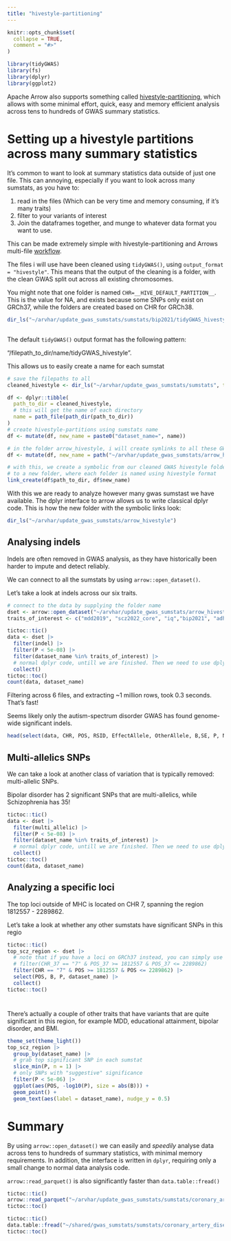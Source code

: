 ```yaml
---
title: "hivestyle-partitioning"
---
```


```r
knitr::opts_chunk$set(
  collapse = TRUE,
  comment = "#>"
)
```

```r

library(tidyGWAS)
library(fs)
library(dplyr)
library(ggplot2)
```

Apache Arrow also supports something called [hivestyle-partitioning](https://arrow.apache.org/docs/r/articles/dataset.html), which allows with some minimal effort, quick, easy and memory efficient analysis across tens to hundreds of GWAS summary statistics.

# Setting up a hivestyle partitions across many summary statistics

It's common to want to look at summary statistics data outside of just one file. This can annoying, especially if you want to look across many sumstats, as you have to:

1.  read in the files (Which can be very time and memory consuming, if it's many traits)
2.  filter to your variants of interest
3.  Join the dataframes together, and munge to whatever data format you want to use.

This can be made extremely simple with hivestyle-partitioning and Arrows multi-file [workflow](https://arrow.apache.org/docs/r/articles/dataset.html).

The files i will use have been cleaned using `tidyGWAS()`, using `output_format = "hivestyle"`. This means that the output of the cleaning is a folder, with the clean GWAS split out across all existing chromosomes.

You might note that one folder is named `CHR=__HIVE_DEFAULT_PARTITION__`. This is the value for NA, and exists because some SNPs only exist on GRCh37, while the folders are created based on CHR for GRCh38.

```r
dir_ls("~/arvhar/update_gwas_sumstats/sumstats/bip2021/tidyGWAS_hivestyle/", recurse = TRUE)
```

## 

The default `tidyGWAS()` output format has the following pattern:

"/filepath_to_dir/name/tidyGWAS_hivestyle".

This allows us to easily create a name for each sumstat

```r
# save the filepaths to all
cleaned_hivestyle <- dir_ls("~/arvhar/update_gwas_sumstats/sumstats", type = "dir", glob = "*tidyGWAS_hivestyle", recurse = 2)

df <- dplyr::tibble(
  path_to_dir = cleaned_hivestyle,
  # this will get the name of each directory
  name = path_file(path_dir(path_to_dir))
)
# create hivestyle-partitions using sumstats name
df <- mutate(df, new_name = paste0("dataset_name=", name))

# in the folder arrow_hivestyle, i will create symlinks to all these GWASes
df <- mutate(df, new_name = path("~/arvhar/update_gwas_sumstats/arrow_hivestyle", new_name))

# with this, we create a symbolic from our cleaned GWAS hivestyle folders,
# to a new folder, where each folder is named using hivestyle format
link_create(df$path_to_dir, df$new_name)

```

With this we are ready to analyze however many gwas sumstast we have available. The dplyr interface to arrow allows us to write classical dplyr code. This is how the new folder with the symbolic links look:

```r
dir_ls("~/arvhar/update_gwas_sumstats/arrow_hivestyle")

```

## Analysing indels

Indels are often removed in GWAS analysis, as they have historically been harder to impute and detect reliably.

We can connect to all the sumstats by using `arrow::open_dataset()`.

Let's take a look at indels across our six traits.

```r
# connect to the data by supplying the folder name
dset <- arrow::open_dataset("~/arvhar/update_gwas_sumstats/arrow_hivestyle")
traits_of_interest <- c("mdd2019", "scz2022_core", "iq","bip2021", "adhd2023", "asd2019")

tictoc::tic()
data <- dset |> 
  filter(indel) |> 
  filter(P < 5e-08) |> 
  filter(dataset_name %in% traits_of_interest) |> 
  # normal dplyr code, untill we are finished. Then we need to use dplyr::collect
  collect()
tictoc::toc()
count(data, dataset_name)
```

Filtering across 6 files, and extracting \~1 million rows, took 0.3 seconds. That's fast!

Seems likely only the autism-spectrum disorder GWAS has found genome-wide significant indels.\

```r
head(select(data, CHR, POS, RSID, EffectAllele, OtherAllele, B,SE, P, N))

```

## Multi-allelics SNPs

We can take a look at another class of variation that is typically removed: multi-allelic SNPs.

Bipolar disorder has 2 significant SNPs that are multi-allelics, while Schizophrenia has 35!

```r
tictoc::tic()
data <- dset |> 
  filter(multi_allelic) |> 
  filter(P < 5e-08) |> 
  filter(dataset_name %in% traits_of_interest) |> 
  # normal dplyr code, untill we are finished. Then we need to use dplyr::collect
  collect()
tictoc::toc()
count(data, dataset_name)
```

## Analyzing a specific loci

The top loci outside of MHC is located on CHR 7, spanning the region 1812557 - 2289862.

Let's take a look at whether any other sumstats have significant SNPs in this regio

```r
tictoc::tic()
top_scz_region <- dset |> 
  # note that if you have a loci on GRCh37 instead, you can simply use those columns instead:
  # filter(CHR_37 == "7" & POS_37 >= 1812557 & POS_37 <= 2289862)
  filter(CHR == "7" & POS >= 1812557 & POS <= 2289862) |> 
  select(POS, B, P, dataset_name) |> 
  collect()
tictoc::toc()
```

# 

There's actually a couple of other traits that have variants that are quite significant in this region, for example MDD, educational attainment, bipolar disorder, and BMI.

```r
theme_set(theme_light())
top_scz_region |> 
  group_by(dataset_name) |> 
  # grab top significant SNP in each sumstat
  slice_min(P, n = 1) |> 
  # only SNPs with "suggestive" significance
  filter(P < 5e-06) |> 
  ggplot(aes(POS, -log10(P), size = abs(B))) +
  geom_point() + 
  geom_text(aes(label = dataset_name), nudge_y = 0.5)

```

# Summary

By using `arrow::open_dataset()` we can easily and *speedily* analyse data across tens to hundreds of summary statistics, with minimal memory requirements. In addition, the interface is written in `dplyr`, requiring only a small change to normal data analysis code.

`arrow::read_parquet()` is also significantly faster than `data.table::fread()`

```r
tictoc::tic()
arrow::read_parquet("~/arvhar/update_gwas_sumstats/sumstats/coronary_artery_disease/raw_sumstats.parquet")
tictoc::toc()

tictoc::tic()
data.table::fread("~/shared/gwas_sumstats/sumstats/coronary_artery_disease/coronary_artery_disease/raw/CAD_GWAS_primary_discovery_meta.tsv.gz")
tictoc::toc()
```
